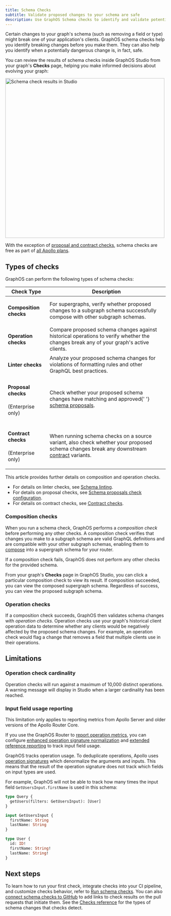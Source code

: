 ```yaml
---
title: Schema Checks
subtitle: Validate proposed changes to your schema are safe
description: Use GraphOS Schema checks to identify and validate potential breaking changes in your GraphQL schema before deployment.
---
```


Certain changes to your graph's schema (such as removing a field or type) might break one of your application's clients. GraphOS schema checks help you identify breaking changes before you make them. They can also help you identify when a potentially dangerous change is, in fact, safe.

You can review the results of schema checks inside GraphOS Studio from your graph's **Checks** page, helping you make informed decisions about evolving your graph:

<img
  className="screenshot"
  src="../img/schema-checks/checks-studio.jpg"
  alt="Schema check results in Studio"
  width="500"
/>

With the exception of [proposal and contract checks](#types-of-checks), schema checks are free as part of [all Apollo plans](https://www.apollographql.com/pricing/).

## Types of checks

GraphOS can perform the following types of schema checks:

<table className="field-table">
<thead>
<tr>
<th>Check Type</th>
<th>Description</th>
</tr>
</thead>
<tbody>
<tr>
<td>

#### Composition checks

</td>
<td>
For supergraphs, verify whether proposed changes to a subgraph
schema successfully compose with other subgraph schemas.
</td>
</tr>
<tr>
<td>

#### Operation checks

</td>
<td>
Compare proposed schema changes against historical operations to
verify whether the changes break any of your graph's active clients.
</td>
</tr>
<tr>
<td>

#### Linter checks

</td>
<td>
Analyze your proposed schema changes for violations of formatting rules
and other GraphQL best practices.
</td>
</tr>
<tr>
<td>

#### Proposal checks

(Enterprise only)

</td>
<td>
Check whether your proposed schema changes have matching and approved{' '}
<a href="./schema-proposals">schema proposals</a>.
</td>
</tr>
<tr>
<td>

#### Contract checks

(Enterprise only)

</td>
<td>

When running schema checks on a source variant, also check whether your
proposed schema changes break any downstream [contract](./contracts) variants.

</td>
</tr>
</tbody>
</table>

This article provides further details on composition and operation checks.

- For details on linter checks, see [Schema linting](./schema-linter/).
- For details on proposal checks, see [Schema proposals check configuration](./schema-proposals/configuration#configure-schema-checks).
- For details on contract checks, see [Contract checks](./contract-setup/#run-contract-checks).

### Composition checks

When you run a schema check, GraphOS performs a _composition check_ before performing any other checks. A composition check verifies that changes you make to a subgraph schema are valid GraphQL definitions and are compatible with your other subgraph schemas, enabling them to [compose](/federation/federated-types/composition/) into a supergraph schema for your router.

If a composition check fails, GraphOS does not perform any other checks for the provided schema.

From your graph's **Checks** page in GraphOS Studio, you can click a particular composition check to view its result. If composition succeeded, you can view the composed supergraph schema. Regardless of success, you can view the proposed subgraph schema.

### Operation checks

If a composition check succeeds, GraphOS then validates schema changes with _operation checks_. Operation checks use your graph's historical client operation data to determine whether any clients would be negatively affected by the proposed schema changes. For example, an operation check would flag a change that removes a field that multiple clients use in their operations.

## Limitations

### Operation check cardinality

Operation checks will run against a maximum of 10,000 distinct operations. A warning message will display in Studio when a larger cardinality has been reached.

### Input field usage reporting

<Note>

This limitation only applies to reporting metrics from Apollo Server and older versions of the Apollo Router Core.

If you use the GraphOS Router to [report operation metrics](../metrics/sending-operation-metrics), you can configure [enhanced operation signature normalization](/router/configuration/overview/#enhanced-operation-signature-normalization) and [extended reference reporting](/router/configuration/overview/#extended-reference-reporting) to track input field usage.

</Note>

GraphOS tracks operation usage. To deduplicate operations, Apollo uses [operation signatures](../metrics/operation-signatures) which denormalize the arguments and inputs. This means that the result of the operation signature does not track which fields on input types are used.

For example, GraphOS will not be able to track how many times the input field `GetUsersInput.firstName` is used in this schema:

```graphql
type Query {
  getUsers(filters: GetUsersInput): [User]
}

input GetUsersInput {
  firstName: String
  lastName: String
}

type User {
  id: ID!
  firstName: String!
  lastName: String!
}
```

## Next steps

To learn how to run your first check, integrate checks into your CI pipeline, and customize checks behavior, refer to [Run schema checks](./check-configurations).
You can also [connect schema checks to GitHub](./github-integration) to add links to check results on the pull requests that initiate them. See the [Checks reference](./checks-reference) for the types of schema changes that checks detect.
